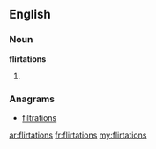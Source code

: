 ==English==

===Noun===
'''flirtations'''

# {{plural of|[[flirtation]]}}

===Anagrams===
* [[filtrations#English|filtrations]]

[[ar:flirtations]]
[[fr:flirtations]]
[[my:flirtations]]